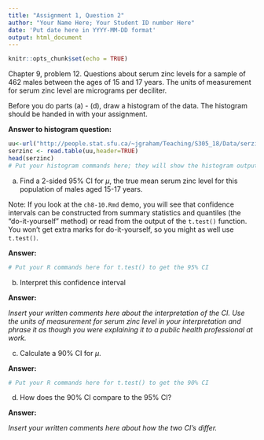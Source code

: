 ```yaml
---
title: "Assignment 1, Question 2"
author: "Your Name Here; Your Student ID number Here"
date: 'Put date here in YYYY-MM-DD format'
output: html_document
---
```


```r
knitr::opts_chunk$set(echo = TRUE)
```

Chapter 9, problem 12. Questions about serum zinc levels for 
a sample of 462 males between the ages of 15 and 17 years. The units of measurement for serum zinc level are micrograms per deciliter.

Before you do parts (a) - (d), draw a histogram of the data. The histogram should be handed in with your assignment. 

**Answer to histogram question:**

```r
uu<-url("http://people.stat.sfu.ca/~jgraham/Teaching/S305_18/Data/serzinc.txt")
serzinc <- read.table(uu,header=TRUE)
head(serzinc) 
# Put your histogram commands here; they will show the histogram output.
```

(a) Find a 2-sided 95\% CI for $\mu$, the true mean 
serum zinc level for this population of males aged 15-17 years.

Note: If you look at the `ch8-10.Rmd` demo, you will
see that confidence intervals 
can be constructed from summary statistics
and quantiles (the "do-it-yourself" method) or read
from the output of the
`t.test()` function. You won't 
get extra marks for do-it-yourself, so you might
as well use `t.test()`.

**Answer:** 

```r
# Put your R commands here for t.test() to get the 95% CI
```

(b) Interpret this confidence interval 

**Answer:**

*Insert your written comments here about the interpretation of the CI. Use the units of measurement for serum zinc level in your interpretation and phrase it as though you were explaining it to a public health professional at work.* 

(c) Calculate a 90\% CI for $\mu$.

**Answer:**

```r
# Put your R commands here for t.test() to get the 90% CI
```

(d) How does the 90\% CI compare to the 95\% CI?

**Answer:**

*Insert your written comments here about how the two CI's differ.*
